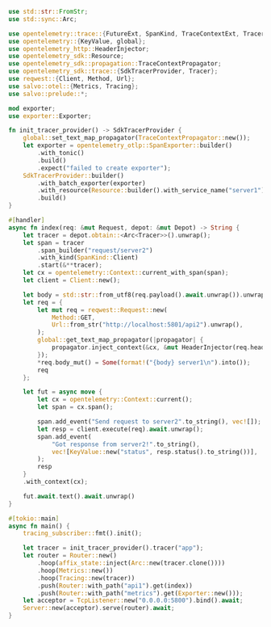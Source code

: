 
```rust  title="otel-jaeger/src/server1.rs"
use std::str::FromStr;
use std::sync::Arc;

use opentelemetry::trace::{FutureExt, SpanKind, TraceContextExt, Tracer as _, TracerProvider};
use opentelemetry::{KeyValue, global};
use opentelemetry_http::HeaderInjector;
use opentelemetry_sdk::Resource;
use opentelemetry_sdk::propagation::TraceContextPropagator;
use opentelemetry_sdk::trace::{SdkTracerProvider, Tracer};
use reqwest::{Client, Method, Url};
use salvo::otel::{Metrics, Tracing};
use salvo::prelude::*;

mod exporter;
use exporter::Exporter;

fn init_tracer_provider() -> SdkTracerProvider {
    global::set_text_map_propagator(TraceContextPropagator::new());
    let exporter = opentelemetry_otlp::SpanExporter::builder()
        .with_tonic()
        .build()
        .expect("failed to create exporter");
    SdkTracerProvider::builder()
        .with_batch_exporter(exporter)
        .with_resource(Resource::builder().with_service_name("server1").build())
        .build()
}

#[handler]
async fn index(req: &mut Request, depot: &mut Depot) -> String {
    let tracer = depot.obtain::<Arc<Tracer>>().unwrap();
    let span = tracer
        .span_builder("request/server2")
        .with_kind(SpanKind::Client)
        .start(&**tracer);
    let cx = opentelemetry::Context::current_with_span(span);
    let client = Client::new();

    let body = std::str::from_utf8(req.payload().await.unwrap()).unwrap();
    let req = {
        let mut req = reqwest::Request::new(
            Method::GET,
            Url::from_str("http://localhost:5801/api2").unwrap(),
        );
        global::get_text_map_propagator(|propagator| {
            propagator.inject_context(&cx, &mut HeaderInjector(req.headers_mut()))
        });
        *req.body_mut() = Some(format!("{body} server1\n").into());
        req
    };

    let fut = async move {
        let cx = opentelemetry::Context::current();
        let span = cx.span();

        span.add_event("Send request to server2".to_string(), vec![]);
        let resp = client.execute(req).await.unwrap();
        span.add_event(
            "Got response from server2!".to_string(),
            vec![KeyValue::new("status", resp.status().to_string())],
        );
        resp
    }
    .with_context(cx);

    fut.await.text().await.unwrap()
}

#[tokio::main]
async fn main() {
    tracing_subscriber::fmt().init();

    let tracer = init_tracer_provider().tracer("app");
    let router = Router::new()
        .hoop(affix_state::inject(Arc::new(tracer.clone())))
        .hoop(Metrics::new())
        .hoop(Tracing::new(tracer))
        .push(Router::with_path("api1").get(index))
        .push(Router::with_path("metrics").get(Exporter::new()));
    let acceptor = TcpListener::new("0.0.0.0:5800").bind().await;
    Server::new(acceptor).serve(router).await;
}

```